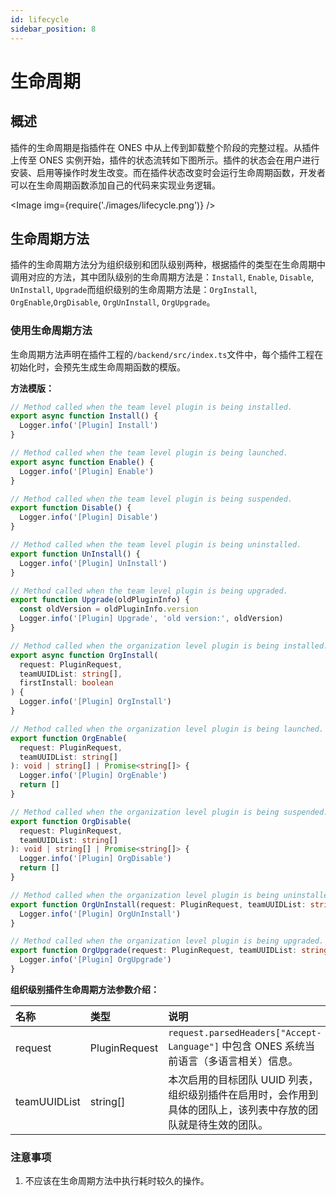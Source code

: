```yaml
---
id: lifecycle
sidebar_position: 8
---
```



# 生命周期

## 概述

插件的生命周期是指插件在 ONES 中从上传到卸载整个阶段的完整过程。从插件上传至 ONES 实例开始，插件的状态流转如下图所示。插件的状态会在用户进行安装、启用等操作时发生改变。而在插件状态改变时会运行生命周期函数，开发者可以在生命周期函数添加自己的代码来实现业务逻辑。

<Image img={require('./images/lifecycle.png')} />

## 生命周期方法

插件的生命周期方法分为组织级别和团队级别两种，根据插件的类型在生命周期中调用对应的方法，其中团队级别的生命周期方法是：`Install`, `Enable`, `Disable`, `UnInstall`, `Upgrade`而组织级别的生命周期方法是：`OrgInstall`, `OrgEnable`,`OrgDisable`, `OrgUnInstall`, `OrgUpgrade`。

### 使用生命周期方法

生命周期方法声明在插件工程的`/backend/src/index.ts`文件中，每个插件工程在初始化时，会预先生成生命周期函数的模版。

**方法模版：**

```typescript title="backend/src/index.ts"
// Method called when the team level plugin is being installed.
export async function Install() {
  Logger.info('[Plugin] Install')
}

// Method called when the team level plugin is being launched.
export async function Enable() {
  Logger.info('[Plugin] Enable')
}

// Method called when the team level plugin is being suspended.
export function Disable() {
  Logger.info('[Plugin] Disable')
}

// Method called when the team level plugin is being uninstalled.
export function UnInstall() {
  Logger.info('[Plugin] UnInstall')
}

// Method called when the team level plugin is being upgraded.
export function Upgrade(oldPluginInfo) {
  const oldVersion = oldPluginInfo.version
  Logger.info('[Plugin] Upgrade', 'old version:', oldVersion)
}

// Method called when the organization level plugin is being installed.
export async function OrgInstall(
  request: PluginRequest,
  teamUUIDList: string[],
  firstInstall: boolean
) {
  Logger.info('[Plugin] OrgInstall')
}

// Method called when the organization level plugin is being launched.
export function OrgEnable(
  request: PluginRequest,
  teamUUIDList: string[]
): void | string[] | Promise<string[]> {
  Logger.info('[Plugin] OrgEnable')
  return []
}

// Method called when the organization level plugin is being suspended.
export function OrgDisable(
  request: PluginRequest,
  teamUUIDList: string[]
): void | string[] | Promise<string[]> {
  Logger.info('[Plugin] OrgDisable')
  return []
}

// Method called when the organization level plugin is being uninstalled.
export function OrgUnInstall(request: PluginRequest, teamUUIDList: string[]) {
  Logger.info('[Plugin] OrgUnInstall')
}

// Method called when the organization level plugin is being upgraded.
export function OrgUpgrade(request: PluginRequest, teamUUIDList: string[]) {
  Logger.info('[Plugin] OrgUpgrade')
}
```

**组织级别插件生命周期方法参数介绍：**

| 名称         | 类型          | 说明                                                                                                           |
| :----------- | :------------ | :------------------------------------------------------------------------------------------------------------- |
| request      | PluginRequest | `request.parsedHeaders["Accept-Language"]` 中包含 ONES 系统当前语言（多语言相关）信息。                        |
| teamUUIDList | string[]      | 本次启用的目标团队 UUID 列表，组织级别插件在启用时，会作用到具体的团队上，该列表中存放的团队就是待生效的团队。 |

### 注意事项

1. 不应该在生命周期方法中执行耗时较久的操作。
